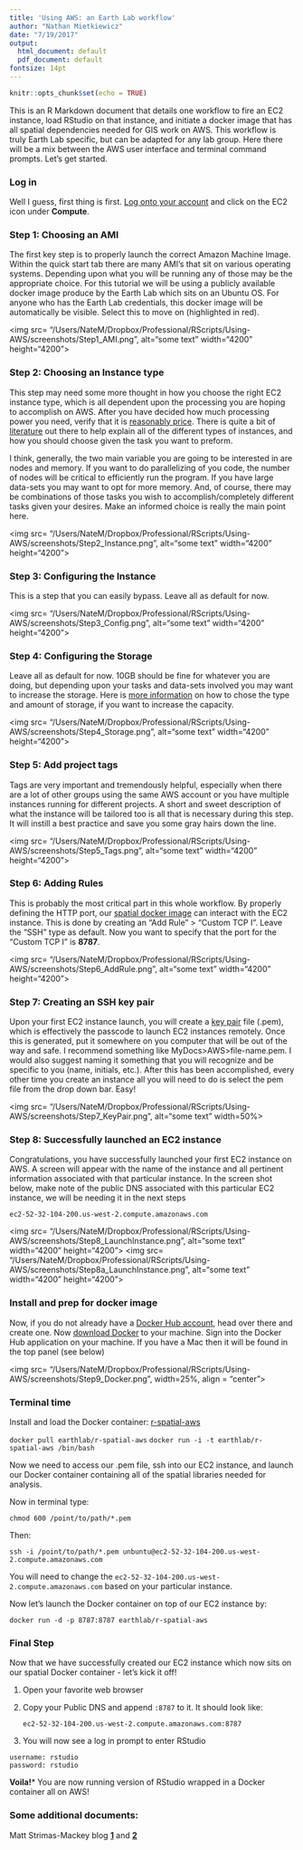 ```yaml
---
title: 'Using AWS: an Earth Lab workflow'
author: "Nathan Mietkiewicz"
date: "7/19/2017"
output:
  html_document: default
  pdf_document: default
fontsize: 14pt
---
```


```r
knitr::opts_chunk$set(echo = TRUE)
```

This is an R Markdown document that details one workflow to fire an EC2 instance, load RStudio on that instance, and initiate a docker image that has all spatial dependencies needed for GIS work on AWS.  This workflow is truly Earth Lab specific, but can be adapted for any lab group.  Here there will be a mix between the AWS user interface and terminal command prompts.  Let's get started.

### Log in

  Well I guess, first thing is first.  [Log onto your account](https://732215511434.signin.aws.amazon.com/console) and click on the EC2 icon under **Compute**. 


### Step 1: Choosing an AMI

  The first key step is to properly launch the correct Amazon Machine Image.  Within the quick start tab there are many AMI's that sit on various operating systems.  Depending upon what you will be running any of those may be the appropriate choice.  For this tutorial we will be using a publicly available docker image produce by the Earth Lab which sits on an Ubuntu OS.  For anyone who has the Earth Lab credentials, this docker image will be automatically be visible.  Select this to move on (highlighted in red).

<img src= "/Users/NateM/Dropbox/Professional/RScripts/Using-AWS/screenshots/Step1_AMI.png", alt="some text"  width="4200" height="4200">


### Step 2: Choosing an Instance type

  This step may need some more thought in how you choose the right EC2 instance type, which is all dependent upon the processing you are hoping to accomplish on AWS.  After you have decided how much processing power you need, verify that it is [reasonably price](https://aws.amazon.com/ec2/pricing/on-demand/). There is quite a bit of [literature](https://aws.amazon.com/blogs/aws/choosing-the-right-ec2-instance-type-for-your-application/) out there to help explain all of the different types of instances, and how you should choose given the task you want to preform.  

  I think, generally, the two main variable you are going to be interested in are nodes and memory.  If you want to do parallelizing of you code, the number of nodes will be critical to efficiently run the program.  If you have large data-sets you may want to opt for more memory.  And, of course, there may be combinations of those tasks you wish to accomplish/completely different tasks given your desires.  Make an informed choice is really the main point here.

<img src= "/Users/NateM/Dropbox/Professional/RScripts/Using-AWS/screenshots/Step2_Instance.png", alt="some text"  width="4200" height="4200">


### Step 3: Configuring the Instance

  This is a step that you can easily bypass.  Leave all as default for now.
  
  <img src= "/Users/NateM/Dropbox/Professional/RScripts/Using-AWS/screenshots/Step3_Config.png", alt="some text"  width="4200" height="4200">


### Step 4: Configuring the Storage

  Leave all as default for now.  10GB should be fine for whatever you are doing, but depending upon your tasks and data-sets involved you may want to increase the storage.  Here is [more information](http://docs.aws.amazon.com/AWSEC2/latest/WindowsGuide/add-instance-store-volumes.html) on how to chose the type and amount of storage, if you want to increase the capacity. 
  
  <img src= "/Users/NateM/Dropbox/Professional/RScripts/Using-AWS/screenshots/Step4_Storage.png", alt="some text"  width="4200" height="4200">


### Step 5: Add project tags

  Tags are very important and tremendously helpful, especially when there are a lot of other groups using the same AWS account or you have multiple instances running for different projects.  A short and sweet description of what the instance will be tailored too is all that is necessary during this step.  It will instill a best practice and save you some gray hairs down the line.
  
  <img src= "/Users/NateM/Dropbox/Professional/RScripts/Using-AWS/screenshots/Step5_Tags.png", alt="some text"  width="4200" height="4200">
  
### Step 6: Adding Rules

  This is probably the most critical part in this whole workflow. By properly defining the HTTP port, our [spatial docker image](https://hub.docker.com/r/earthlab/r-spatial-aws/) can interact with the EC2 instance. This is done by creating an "Add Rule" > "Custom TCP I".  Leave the "SSH" type as default.  Now you want to specify that the port for the "Custom TCP I" is **8787**.

  <img src= "/Users/NateM/Dropbox/Professional/RScripts/Using-AWS/screenshots/Step6_AddRule.png", alt="some text"  width="4200" height="4200">


### Step 7: Creating an SSH key pair

  Upon your first EC2 instance launch, you will create a [key pair](https://docs.aws.amazon.com/AWSEC2/latest/UserGuide/ec2-key-pairs.html?console_help=true) file (.pem), which is effectively the passcode to launch EC2 instances remotely.  Once this is generated, put it somewhere on you computer that will be out of the way and safe.  I recommend something like MyDocs>AWS>file-name.pem. I would also suggest naming it something that you will recognize and be specific to you (name, initials, etc.). After this has been accomplished, every other time you create an instance all you will need to do is select the pem file from the drop down bar.  Easy!

  <img src= "/Users/NateM/Dropbox/Professional/RScripts/Using-AWS/screenshots/Step7_KeyPair.png", alt="some text"  width=50%>


### Step 8: Successfully launched an EC2 instance

  Congratulations, you have successfully launched your first EC2 instance on AWS.  A screen will appear with the name of the instance and all pertinent information associated with that particular instance.  In the screen shot below, make note of the public DNS associated with this particular EC2 instance, we will be needing it in the next steps 
    
  `ec2-52-32-104-200.us-west-2.compute.amazonaws.com`

  <img src= "/Users/NateM/Dropbox/Professional/RScripts/Using-AWS/screenshots/Step8_LaunchInstance.png", alt="some text"  width="4200" height="4200">
  <img src= "/Users/NateM/Dropbox/Professional/RScripts/Using-AWS/screenshots/Step8a_LaunchInstance.png", alt="some text"  width="4200" height="4200">

### Install and prep for docker image

  Now, if you do not already have a [Docker Hub account](https://hub.docker.com/), head over there and create one.  Now [download Docker](https://docs.docker.com/docker-for-mac/install/) to your machine.  Sign into the Docker Hub application on your machine.  If you have a Mac then it will be found in the top panel (see below)

  <img src= "/Users/NateM/Dropbox/Professional/RScripts/Using-AWS/screenshots/Step9_Docker.png", width=25%, align = "center">


### Terminal time

  Install and load the Docker container: [r-spatial-aws](https://hub.docker.com/r/earthlab/r-spatial-aws/)
  
  `docker pull earthlab/r-spatial-aws`
  `docker run -i -t earthlab/r-spatial-aws /bin/bash`
  
  Now we need to access our .pem file, ssh into our EC2 instance, and launch our Docker container containing all of the spatial libraries needed for analysis. 
  
  Now in terminal type:
  
  `chmod 600 /point/to/path/*.pem`
  
Then:
  
  `ssh -i /point/to/path/*.pem unbuntu@ec2-52-32-104-200.us-west-2.compute.amazonaws.com`
  
  You will need to change the `ec2-52-32-104-200.us-west-2.compute.amazonaws.com` based on your particular instance.  
  
  Now let's launch the Docker container on top of our EC2 instance by:
  
  `docker run -d -p 8787:8787 earthlab/r-spatial-aws`
  
### Final Step

  Now that we have successfully created our EC2 instance which now sits on our spatial Docker container - let's kick it off!
  
  1. Open your favorite web browser
  
  2. Copy your Public DNS and append `:8787` to it.  It should look like:
    
      `ec2-52-32-104-200.us-west-2.compute.amazonaws.com:8787`
  
  3.  You will now see a log in prompt to enter RStudio
  
    username: rstudio
    password: rstudio
    
  **Voila!*** You are now running version of RStudio wrapped in a Docker container all on AWS!


### Some additional documents:

  Matt Strimas-Mackey blog [**1**](http://strimas.com/r/rstudio-cloud-1/) and [**2**](http://strimas.com/r/rstudio-cloud-2/)

  
  
  
